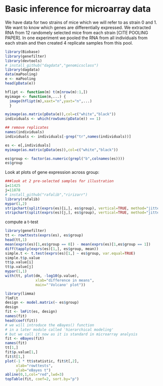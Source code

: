 # Basic inference for microarray data

We have data for two strains of mice which we will refer to as strain 0 and 1. We want to know which genes are differentially expressed.  We extracted RNA from 12 randomely selected mice from each strain [CITE POOLING PAPER]. In one experiment we pooled the RNA from all individuals from each strain and then created 4 replicate samples from this pool. 

```r
library(Biobase)
library(genefilter)
library(devtools)
# install_github("dagdata","genomicsclass")
library(dagdata)
data(maPooling)
e <- maPooling
head(pData(e))

hflipt <- function(m) t(m[nrow(m):1,])
myimage <- function(m,...) {
  image(hflipt(m),xaxt="n",yaxt="n",...)
  }

myimage(as.matrix(pData(e)),col=c("white","black"))
individuals <- which(rowSums(pData(e)) == 1)

## remove replicates
names(individuals)
individuals <- individuals[-grep("tr",names(individuals))]

es <- e[,individuals]
myimage(as.matrix(pData(es)),col=c("white","black"))

es$group <- factor(as.numeric(grepl("b",colnames(es))))
es$group
```

Look at plots of gene expression across group:

```r
###look at 2 pre-selected samples for illustration
i=11425
j=11878
# install_github("rafalib","ririzarr")
library(rafalib)
mypar(1,2)
stripchart(split(exprs(es)[i,], es$group), vertical=TRUE, method="jitter", col=c(1,2), main="Gene 1", xlab="Group", pch=15)
stripchart(split(exprs(es)[j,], es$group), vertical=TRUE, method="jitter", col=c(1,2), main="Gene 2", xlab="Group", pch=15)
```

compute a t-test

```r
library(genefilter)
tt <- rowttests(exprs(es), es$group)
head(tt,1)
mean(exprs(es)[1,es$group == 0]) - mean(exprs(es)[1,es$group == 1]) 
diff(tapply(exprs(es)[1,], es$group, mean))
simple.t <- t.test(exprs(es)[1,] ~ es$group, var.equal=TRUE)
simple.t$p.value
tt$p.value[i]
tt$p.value[j]
mypar(1,1)
with(tt, plot(dm, -log10(p.value), 
              xlab="difference in means",
              main="'Volcano' plot"))
```


```r
library(limma)
?lmFit
design <- model.matrix(~ es$group)
design
fit <- lmFit(es, design)
names(fit)
head(coef(fit))
# we will introduce the eBayes() function
# in a later module called 'hierarchical modeling'
# but we call it now as it is standard in microarray analysis
fit <- eBayes(fit)
names(fit)
tt[1,]
fit$p.value[1,]
fit$t[1,]
plot(-1 * tt$statistic, fit$t[,2],
     xlab="rowttests", 
     ylab="eBayes t")
abline(0,1,col="red",lwd=3)
topTable(fit, coef=2, sort.by="p")
```
